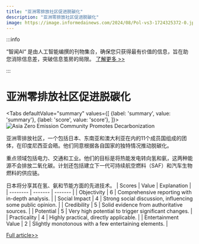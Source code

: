 ```yaml
---
title: "亚洲零排放社区促进脱碳化"
description: "亚洲零排放社区促进脱碳化"
image: https://image.informedainews.com/2024/08/Pol-vs3-1724325372-0.jpg
---
```



:::info

“智闻AI“ 是由人工智能编撰的刊物集合，确保您只获得最有价值的信息，旨在助您消除信息差，突破信息茧房的局限。  [了解更多 >>](/)

:::

# 亚洲零排放社区促进脱碳化


<Tabs
	defaultValue="summary"
	values={[
	{label: 'summary', value: 'summary'},
	{label: 'score', value: 'score'},
]}>
<TabItem value="summary">
<img
  src="https://image.informedainews.com/2024/08/Pol-vs3-1724325372-0.jpg"
  alt="Asia Zero Emission Community Promotes Decarbonization"
/>



亚洲零排放社区，一个包括日本、东南亚和澳大利亚在内的11个成员国组成的团体，在印度尼西亚会晤。他们同意根据各自国家的独特情况推动脱碳化。

重点领域包括电力、交通和工业。他们的目标是将热能发电转向氢和氨，这两种能源不会排放二氧化碳。计划还包括建立下一代可持续航空燃料（SAF）和汽车生物燃料的供应链。

日本将分享其在氢、氨和节能方面的先进技术。
</TabItem>
<TabItem value="score">
	| Scores     | Value   | Explanation |
	| -------- | ------- | ------- |
	| Objectivity  | 6    | Comprehensive reporting with in-depth analysis.    |
	| Social Impact | 4     | Strong social discussion, influencing some public opinion.    |
	| Credibility    | 5    | Solid evidence from authoritative sources.    |
	| Potential    | 5    | Very high potential to trigger significant changes.    |
	| Practicality    | 4    | Highly practical, directly applicable.    |
	| Entertainment Value    | 2    | Slightly monotonous with a few entertaining elements.    |
</TabItem>
</Tabs>

[Full article>>](https://www3.nhk.or.jp/nhkworld/en/news/20240821_16/)
